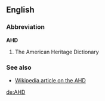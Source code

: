 ==English==
===Abbreviation===
'''AHD'''

# The American Heritage Dictionary

===See also===
*[[w:The American Heritage Dictionary of the English Language|Wikipedia article on the AHD]]

[[de:AHD]]